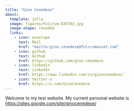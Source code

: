 ```yaml
---
title: "Gino Cenedese"
about:
  template: jolla
  image: figures/Fulcrum-834703.jpg
  image-shape: rounded
  links:
    - icon: envelope
      text: Mail
      href: "mailto:gino.cenedese@fulcrumasset.com"
    - icon: github
      text: Github
      href: https://github.com/gino-cenedese
    - icon: linkedin
      text: LinkedIn
      href: https://www.linkedin.com/in/ginocenedese/
    - icon: twitter-x
      href: https://x.com/GinoCenedese
---
```


Welcome to my test website. My current personal website is <https://sites.google.com/site/ginocenedese/>
